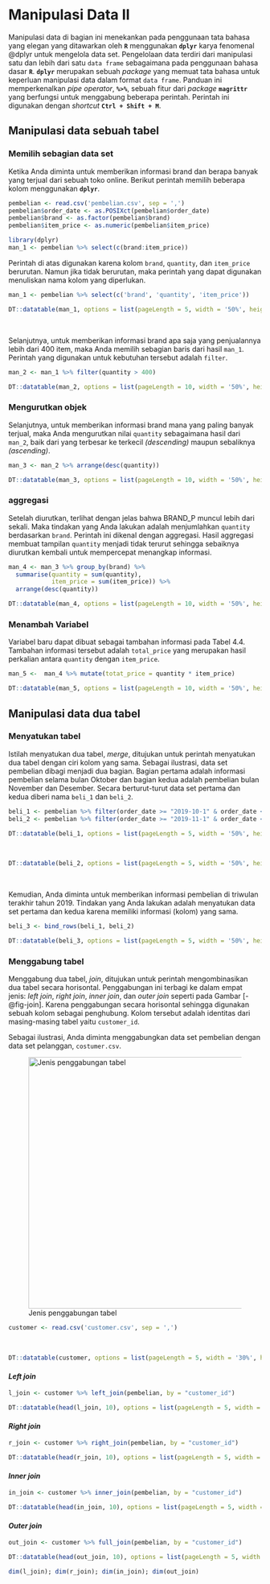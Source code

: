 # Manipulasi Data II {#sec-fancy}

Manipulasi data di bagian ini menekankan pada penggunaan tata bahasa yang elegan yang ditawarkan oleh **`R`** menggunakan **`dplyr`** karya fenomenal @dplyr untuk mengelola data set. Pengelolaan data terdiri dari manipulasi satu dan lebih dari satu `data frame` sebagaimana pada penggunaan bahasa dasar **`R`**. **`dplyr`** merupakan sebuah _package_ yang memuat tata bahasa untuk keperluan manipulasi data dalam format `data frame`. Panduan ini memperkenalkan _pipe operator_, **`%>%`**, sebuah fitur dari _package_ **`magrittr`** yang berfungsi untuk menggabung beberapa perintah. Perintah ini digunakan dengan *shortcut* **`Ctrl + Shift + M`**.

## Manipulasi data sebuah tabel
### Memilih sebagian data set

Ketika Anda diminta untuk memberikan informasi brand dan berapa banyak yang terjual dari sebuah toko online. Berikut perintah memilih beberapa kolom menggunakan **`dplyr`**.  

```r
pembelian <- read.csv('pembelian.csv', sep = ',')
pembelian$order_date <- as.POSIXct(pembelian$order_date)
pembelian$brand <- as.factor(pembelian$brand)
pembelian$item_price <- as.numeric(pembelian$item_price)
```

```r
library(dplyr)
man_1 <- pembelian %>% select(c(brand:item_price))
```

Perintah di atas digunakan karena kolom `brand`, `quantity`, dan `item_price` berurutan. Namun jika tidak berurutan, maka perintah yang dapat digunakan menuliskan nama kolom yang diperlukan. 

```r
man_1 <- pembelian %>% select(c('brand', 'quantity', 'item_price'))
```

```r
DT::datatable(man_1, options = list(pageLength = 5, width = '50%', height = '400px'), caption = 'Tabel 4.1: Tabel dengan kolom brand, quantity dan item price')
```

<br>

Selanjutnya, untuk memberikan informasi brand apa saja yang penjualannya lebih dari 400 item, maka Anda memilih sebagian baris dari hasil `man_1`. Perintah yang digunakan untuk kebutuhan tersebut adalah `filter`. 

```r
man_2 <- man_1 %>% filter(quantity > 400)
```

```r
DT::datatable(man_2, options = list(pageLength = 10, width = '50%', height = '400px'), caption = 'Tabel 4.2: Brand dengan penjualan di atas 400 item')
```

### Mengurutkan objek
Selanjutnya, untuk memberikan informasi brand mana yang paling banyak terjual, maka Anda mengurutkan nilai `quantity` sebagaimana hasil dari `man_2`, baik dari yang terbesar ke terkecil _(descending)_ maupun sebaliknya _(ascending)_.

```r
man_3 <- man_2 %>% arrange(desc(quantity)) 
```

```r
DT::datatable(man_3, options = list(pageLength = 10, width = '50%', height = '400px'), caption = 'Tabel 4.3: Urutan brand dengan penjualan di atas 400 item')
```

### aggregasi 

Setelah diurutkan, terlihat dengan jelas bahwa BRAND_P muncul lebih dari sekali. Maka tindakan yang Anda lakukan adalah menjumlahkan `quantity` berdasarkan `brand`. Perintah ini dikenal dengan aggregasi. Hasil aggregasi membuat tampilan `quantity` menjadi tidak terurut sehingga sebaiknya diurutkan kembali untuk mempercepat menangkap informasi.

```r
man_4 <- man_3 %>% group_by(brand) %>% 
  summarise(quantity = sum(quantity), 
            item_price = sum(item_price)) %>% 
  arrange(desc(quantity))
```


```r
DT::datatable(man_4, options = list(pageLength = 10, width = '50%', height = '400px'), caption = 'Tabel 4.4: Aggregasi quantity berdasarkan brand yang terjual di atas 400 item')
```

### Menambah Variabel
Variabel baru dapat dibuat sebagai tambahan informasi pada Tabel 4.4. Tambahan informasi tersebut adalah `total_price` yang merupakan hasil perkalian antara `quantity` dengan `item_price`. 

```r
man_5 <-  man_4 %>% mutate(totat_price = quantity * item_price)
```


```r
DT::datatable(man_5, options = list(pageLength = 10, width = '50%', height = '400px'), caption = 'Tabel 4.5: Penambahan kolom total_price')
```

## Manipulasi data dua tabel
### Menyatukan tabel

Istilah menyatukan dua tabel, _merge_, ditujukan untuk perintah menyatukan dua tabel dengan ciri kolom yang sama. Sebagai ilustrasi, data set pembelian dibagi menjadi dua bagian. Bagian pertama adalah informasi pembelian selama bulan Oktober dan bagian kedua adalah pembelian bulan November dan Desember. Secara berturut-turut data set pertama dan kedua diberi nama `beli_1` dan `beli_2`.

```r
beli_1 <- pembelian %>% filter(order_date >= "2019-10-1" & order_date < "2019-11-1")
beli_2 <- pembelian %>% filter(order_date >= "2019-11-1" & order_date <= "2019-12-31")
```

```r
DT::datatable(beli_1, options = list(pageLength = 5, width = '50%', height = '400px'), caption = 'Tabel 4.6: Pembelian di bulan Oktober')
```

<br>

```r
DT::datatable(beli_2, options = list(pageLength = 5, width = '50%', height = '400px'), caption = 'Tabel 4.7: Pembelian di bulan Nopember dan Desember')
```

<br>

Kemudian, Anda diminta untuk memberikan informasi pembelian di triwulan terakhir tahun 2019. Tindakan yang Anda lakukan adalah menyatukan data set pertama dan kedua karena memiliki informasi (kolom) yang sama.

```r
beli_3 <- bind_rows(beli_1, beli_2)
```


```r
DT::datatable(beli_3, options = list(pageLength = 5, width = '50%', height = '400px'), caption = 'Tabel 4.8: Pembelian triwulan IV 2019')
```

### Menggabung tabel

Menggabung dua tabel, _join_, ditujukan untuk perintah mengombinasikan dua tabel secara horisontal. Penggabungan ini terbagi ke dalam empat jenis: _left join_, _right join_, _inner join_, dan _outer join_ seperti pada Gambar [-@fig-join]. Karena penggabungan secara horisontal sehingga digunakan sebuah kolom sebagai penghubung. Kolom tersebut adalah identitas dari masing-masing tabel yaitu `customer_id`.

Sebagai ilustrasi, Anda diminta menggabungkan data set pembelian dengan data set pelanggan, `costumer.csv`. 

![Jenis penggabungan tabel](images/join.png){#fig-join fig-align="center" width="500"}

```r
customer <- read.csv('customer.csv', sep = ',')
```

<br>
```r
DT::datatable(customer, options = list(pageLength = 5, width = '30%', height = '400px'), caption = 'Tabel 4.9: Customer toko online')
```

#### _Left join_
```r
l_join <- customer %>% left_join(pembelian, by = "customer_id")
```


```r
DT::datatable(head(l_join, 10), options = list(pageLength = 5, width = '100%', height = '400px'), caption = 'Tabel 4.10: Tabel hasil left join (10 baris pertama)')
```

#### _Right join_
```r
r_join <- customer %>% right_join(pembelian, by = "customer_id")
```

```r
DT::datatable(head(r_join, 10), options = list(pageLength = 5, width = '100%', height = '400px'), caption = 'Tabel 4.11: Tabel hasil right join (10 baris pertama)')
```

#### _Inner join_
```r
in_join <- customer %>% inner_join(pembelian, by = "customer_id")
```

```r
DT::datatable(head(in_join, 10), options = list(pageLength = 5, width = '100%', height = '400px'), caption = 'Tabel 4.12: Tabel hasil inner join (10 baris pertama)')
```

#### _Outer join_
```r
out_join <- customer %>% full_join(pembelian, by = "customer_id")
```


```r
DT::datatable(head(out_join, 10), options = list(pageLength = 5, width = '100%', height = '400px'), caption = 'Tabel 4.13: Tabel hasil outer join (10 baris pertama)')
```

```r
dim(l_join); dim(r_join); dim(in_join); dim(out_join)
```